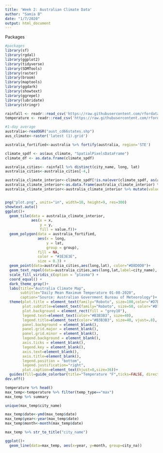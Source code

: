 ```yaml
---
title: 'Week 2: Australian Climate Data'
author: "Samia B"
date: "1/7/2020"
output: html_document
---
```


Packages
```r
#packages
library(sf)
library(rgdal)
library(ggplot2)
library(tidyverse)
library(SDMTools)
library(raster)
library(broom)
library(maptools)
library(ggdark)
library(showtext)
library(ggrepel)
library(lubridate)
library(stringr)
```

```r
rainfall <- readr::read_csv('https://raw.githubusercontent.com/rfordatascience/tidytuesday/master/data/2020/2020-01-07/rainfall.csv')
temperature <- readr::read_csv('https://raw.githubusercontent.com/rfordatascience/tidytuesday/master/data/2020/2020-01-07/temperature.csv')
```

```r
#1-day average
australia<-readOGR("aust_cd66states.shp") 
aus_climate<-raster('latest (1).grid') 

australia_fortified<-australia %>% fortify(australia, region='STE')

climate_spdf <- as(aus_climate, "SpatialPixelsDataFrame")
climate_df <- as.data.frame(climate_spdf)

australia_cities<- rainfall %>% distinct(city_name, long, lat)
australia_cities<-australia_cities[-4,]

australia_climate_interior<-climate_spdf[!is.na(over(climate_spdf, as(australia, "SpatialPolygons"))), ]
australia_climate_interior<-as.data.frame(australia_climate_interior) %>% rename(value=latest_.1.)
australia_climate_interior<-australia_climate_interior %>% mutate(value.f=((value*9/5)+32))



```

```r

png("plot.png", units="in", width=10, height=9, res=300)
showtext.auto()
ggplot()+
  geom_tile(data = australia_climate_interior, 
            aes(x = x, 
                y = y, 
                fill = value.f))+
  geom_polygon(data = australia_fortified, 
               aes(x = long, 
                   y = lat, 
                   group = group), 
               fill = NA, 
               color = "#3E3E3E", 
               size = 0.3) +
  geom_point(data=australia_cities,aes(long,lat), color="#D8D0D0")+
  geom_text_repel(data=australia_cities,aes(long,lat,label=city_name), size=12, color="#D8D0D0")+
  scale_fill_viridis_c(option = "plasma") +
  coord_equal() +
  dark_theme_gray()+
  labs(title="Australia Climate Map",
       subtitle="Daily Mean Maximum Temperature 01-08-2020",
       caption="Source: Australian Government Bureau of Meteorology")+
  theme(plot.title = element_text(family="Roboto", size=100,color="#D7D7D7", face="bold"),
        plot.subtitle=element_text(family="Roboto", size=50, color="#D7D7D7"),
        plot.background = element_rect(fill = "grey10"),
        legend.text=element_text(color="#B3B3B3", size=40),
        legend.title=element_text(color="#B3B3B3", size=40, vjust=.8),
        panel.background = element_blank(),
        panel.grid.major = element_blank(),
        panel.grid.minor = element_blank(),
        legend.background = element_blank(),
        axis.ticks = element_blank(),
        legend.key = element_blank(),
        axis.text=element_blank(),
        axis.title=element_blank(),
        legend.position = "bottom",
        legend.justification="right",
        plot.caption=element_text(hjust=0,size=36))+
  guides(fill=guide_colorbar(title="Temperature °F",ticks=FALSE, direction="horizontal", barwidth = 15,  barheight=.8,label.position="bottom", title.position = "top", title.vjust = -5, label.vjust=5))
dev.off()
```

```r
temperature %>% head()
max_temp<-temperature %>% filter(temp_type=="max")
max_temp %>% summary

unique(max_temp$city_name)

max_temp$date<-ymd(max_temp$date)
max_temp$year<-year(max_temp$date)
max_temp$month<-month(max_temp$date)

max_temp %>% str_to_title("city_name")

```

```r
ggplot()+
  geom_line(data=max_temp, aes(x=year, y=month, group=city_na))
```


